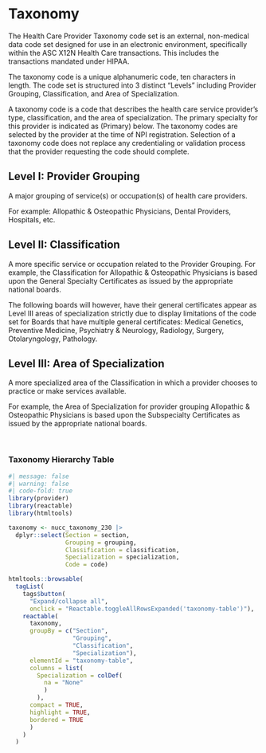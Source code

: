 # Taxonomy

The Health Care Provider Taxonomy code set is an external, non-medical data code set designed for use in an electronic environment, specifically within the ASC X12N Health Care transactions. This includes the transactions mandated under HIPAA.

The taxonomy code is a unique alphanumeric code, ten characters in length. The code set is structured into 3 distinct “Levels” including Provider Grouping, Classification, and Area of Specialization.

A taxonomy code is a code that describes the health care service provider's type, classification, and the area of specialization. The primary specialty for this provider is indicated as (Primary) below. The taxonomy codes are selected by the provider at the time of NPI registration. Selection of a taxonomy code does not replace any credentialing or validation process that the provider requesting the code should complete.

::: {.callout-note}
## Level I: Provider Grouping

A major grouping of service(s) or occupation(s) of health care providers. 

For example: Allopathic & Osteopathic Physicians, Dental Providers, Hospitals, etc.
:::

::: {.callout-note}
## Level II: Classification

A more specific service or occupation related to the Provider Grouping. For example, the Classification for Allopathic & Osteopathic Physicians is based upon the General Specialty Certificates as issued by the appropriate national boards. 

The following boards will however, have their general certificates appear as Level III areas of specialization strictly due to display limitations of the code set for Boards that have multiple general certificates: Medical Genetics, Preventive Medicine, Psychiatry & Neurology, Radiology, Surgery, Otolaryngology, Pathology.
:::

::: {.callout-note}
## Level III: Area of Specialization

A more specialized area of the Classification in which a provider chooses to practice or make services available. 

For example, the Area of Specialization for provider grouping Allopathic & Osteopathic Physicians is based upon the Subspecialty Certificates as issued by the appropriate national boards.
:::

<br>

### Taxonomy Hierarchy Table


```r
#| message: false
#| warning: false
#| code-fold: true
library(provider)
library(reactable)
library(htmltools)

taxonomy <- nucc_taxonomy_230 |> 
  dplyr::select(Section = section, 
                Grouping = grouping, 
                Classification = classification, 
                Specialization = specialization,
                Code = code)

htmltools::browsable(
  tagList(
    tags$button(
      "Expand/collapse all", 
      onclick = "Reactable.toggleAllRowsExpanded('taxonomy-table')"),
    reactable(
      taxonomy,
      groupBy = c("Section", 
                  "Grouping", 
                  "Classification", 
                  "Specialization"),
      elementId = "taxonomy-table",
      columns = list(
        Specialization = colDef(
          na = "None"
          )
        ),
      compact = TRUE,
      highlight = TRUE,
      bordered = TRUE
      )
    )
  )
```

<br>
